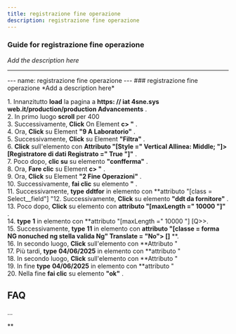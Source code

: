 ```yaml
---
title: registrazione fine operazione
description: registrazione fine operazione
---
```


### Guide for registrazione fine operazione

*Add the description here*

___

\--- name: registrazione fine operazione --- ### registrazione fine operazione \*Add a description here\*  
  
1\. Innanzitutto **load** la pagina a **https: // iat 4sne.sys web.it/production/production Advancements** .  
2\. In primo luogo **scroll** per 400  
3\. Successivamente, **Click** On Element **c> "** .  
4\. Ora, **Click** su Element **"9 A Laboratorio"** .  
5\. Successivamente, **Click** su Element **"Filtra"** .  
6\. **Click** sull'elemento con **Attributo "\[Style =" Vertical Allinea: Middle; "\]> \[Registratore di dati Registrato =" True "\]"** .  
7\. Poco dopo, **clic su** su elemento **"confferma"** .  
8\. Ora, **Fare clic** su Element **c> "** .  
9\. Ora, **Click** su Element **"2 Fine Operazioni"** .  
10\. Successivamente, **fai clic** su elemento **"** .  
11\. Successivamente, **type** **ddtfor** in elemento con **attributo "\[class = Select\_\_field"\] "12\. Successivamente, **Click** su elemento **"ddt da fornitore"** .  
13\. Poco dopo, **Click** su elemento con **attributo "\[maxLength =" 10000 "\]"** .  
14\. **type** **1** in elemento con **attributo "\[maxLength =" 10000 "\] \[Q>>.  
15\. Successivamente, **type** **11** in elemento con **attributo "\[classe = forma NG nonuched ng stella valida Ng" Translate = "No"> \[\]** **.  
16\. In secondo luogo, **Click** sull'elemento con **Attributo "  
17\. Più tardi, **type** **04/06/2025** in elemento con **attributo "  
18\. In secondo luogo, **Click** sull'elemento con **Attributo "  
19\. In fine **type** **04/06/2025** in elemento con **attributo "  
20\. Nella fine **fai clic** su elemento **"ok"** .  

FAQ
---

...

**